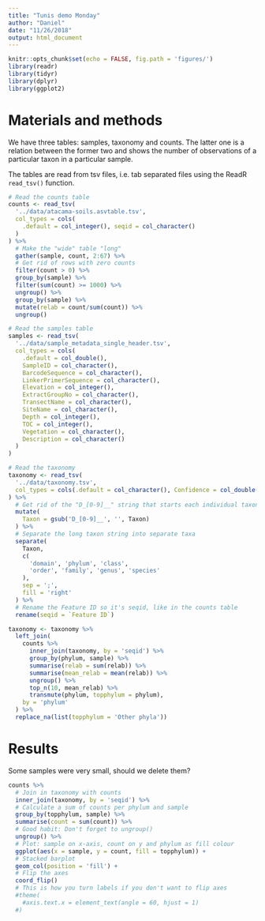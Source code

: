 ```yaml
---
title: "Tunis demo Monday"
author: "Daniel"
date: "11/26/2018"
output: html_document
---
```


```r
knitr::opts_chunk$set(echo = FALSE, fig.path = 'figures/')
library(readr)
library(tidyr)
library(dplyr)
library(ggplot2)
```

# Materials and methods

We have three tables: samples, taxonomy and counts. The
latter one is a relation between the former two and shows 
the number of observations of a particular taxon in a 
particular sample.

The tables are read from tsv files, i.e. tab separated 
files using the ReadR `read_tsv()` function.

```r
# Read the counts table
counts <- read_tsv(
  '../data/atacama-soils.asvtable.tsv',
  col_types = cols(
    .default = col_integer(), seqid = col_character()
  )
) %>%
  # Make the "wide" table "long"
  gather(sample, count, 2:67) %>%
  # Get rid of rows with zero counts
  filter(count > 0) %>%
  group_by(sample) %>%
  filter(sum(count) >= 1000) %>%
  ungroup() %>%
  group_by(sample) %>%
  mutate(relab = count/sum(count)) %>%
  ungroup()

# Read the samples table
samples <- read_tsv(
  '../data/sample_metadata_single_header.tsv',
  col_types = cols(
    .default = col_double(),
    SampleID = col_character(),
    BarcodeSequence = col_character(),
    LinkerPrimerSequence = col_character(),
    Elevation = col_integer(),
    ExtractGroupNo = col_character(),
    TransectName = col_character(),
    SiteName = col_character(),
    Depth = col_integer(),
    TOC = col_integer(),
    Vegetation = col_character(),
    Description = col_character()
  )
)

# Read the taxonomy
taxonomy <- read_tsv(
  '../data/taxonomy.tsv',
  col_types = cols(.default = col_character(), Confidence = col_double())
) %>%
  # Get rid of the "D_[0-9]__" string that starts each individual taxon
  mutate(
    Taxon = gsub('D_[0-9]__', '', Taxon)
  ) %>%
  # Separate the long taxon string into separate taxa
  separate(
    Taxon,
    c(
      'domain', 'phylum', 'class', 
      'order', 'family', 'genus', 'species'
    ),
    sep = ';',
    fill = 'right'
  ) %>%
  # Rename the Feature ID so it's seqid, like in the counts table
  rename(seqid = `Feature ID`)
```

```r
taxonomy <- taxonomy %>%
  left_join(
    counts %>%
      inner_join(taxonomy, by = 'seqid') %>%
      group_by(phylum, sample) %>%
      summarise(relab = sum(relab)) %>%
      summarise(mean_relab = mean(relab)) %>%
      ungroup() %>%
      top_n(10, mean_relab) %>%
      transmute(phylum, topphylum = phylum),
    by = 'phylum'
  ) %>%
  replace_na(list(topphylum = 'Other phyla'))
```


# Results

Some samples were very small, should we delete them?

```r
counts %>%
  # Join in taxonomy with counts
  inner_join(taxonomy, by = 'seqid') %>%
  # Calculate a sum of counts per phylum and sample
  group_by(topphylum, sample) %>%
  summarise(count = sum(count)) %>%
  # Good habit: Don't forget to ungroup()
  ungroup() %>%
  # Plot: sample on x-axis, count on y and phylum as fill colour
  ggplot(aes(x = sample, y = count, fill = topphylum)) +
  # Stacked barplot
  geom_col(position = 'fill') +
  # Flip the axes
  coord_flip()
  # This is how you turn labels if you don't want to flip axes
  #theme(
    #axis.text.x = element_text(angle = 60, hjust = 1)
  #)
```
